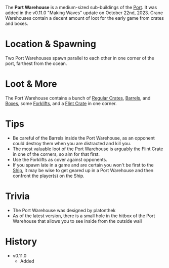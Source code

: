 The **Port Warehouse** is a medium-sized sub-buildings of the [Port](/buildings/port). It was added in the v0.11.0 "Making Waves" update on October 22nd, 2023. Crane Warehouses contain a decent amount of loot for the early game from crates and boxes.

# Location & Spawning
Two Port Warehouses spawn parallel to each other in one corner of the port, farthest from the ocean.

# Loot & More
The Port Warehouse contains a bunch of [Regular Crates](/obstacles/regular_crate), [Barrels](/obstacles/barrel), and [Boxes](/obstacles/box), some [Forklifts](/obstacles/forklift), and a [Flint Crate](/obstacles/flint_crate) in one corner.

# Tips
- Be careful of the Barrels inside the Port Warehouse, as an opponent could destroy them when you are distracted and kill you.
- The most valuable loot of the Port Warehouse is arguably the Flint Crate in one of the corners, so aim for that first.
- Use the Forklifts as cover against opponents. 
- If you spawn late in a game and are certain you won't be first to the [Ship](/buildings/ship), it may be wise to get geared up in a Port Warehouse and then confront the player(s) on the Ship.

# Trivia
- The Port Warehouse was designed by platonthek
- As of the latest version, there is a small hole in the hitbox of the Port Warehouse that allows you to see inside from the outside wall

# History
- v0.11.0
    - Added